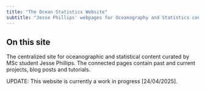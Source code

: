 ```yaml
---
title: "The Ocean Statistics Website"
subtitle: "Jesse Phillips' webpages for Oceanography and Statistics content"
---
```


## On this site

The centralized site for oceanographic and statistical content curated by MSc student Jesse Phillips. The connected pages contain past and current projects, blog posts and tutorials.

UPDATE: This website is currently a work in progress \[24/04/2025\].
